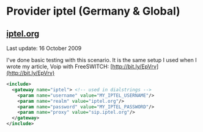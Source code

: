 
# Provider iptel (Germany & Global) 

 

## [iptel.org](http://iptel.org)

Last update: 16 October 2009

I've done basic testing with this scenario. It is the same setup I used when I wrote my article, Voip with FreeSWITCH: [http://bit.ly/EpVrv](http://bit.ly/EpVrv)

```xml
<include>
  <gateway name="iptel"> <!-- used in dialstrings -->
    <param name="username" value="MY_IPTEL_USERNAME"/>
    <param name="realm" value="iptel.org"/>
    <param name="password" value="MY_IPTEL_PASSWORD"/>
    <param name="proxy" value="sip.iptel.org"/>
  </gateway>
</include> 
```


